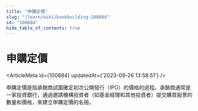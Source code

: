 ```yaml
---
title: "申購定價"
slug: "/learn/wiki/bookbuilding-100884"
id: "100884"
hide_table_of_contents: true
---
```



# 申購定價

<ArticleMeta id={100884} updatedAt={'2023-09-26 13:58:51'} />
<div className='border-solid border-b border-t-0 my-4 border-[var(--ifm-color-gray-300)]' />

申購定價是指承銷商試圖確定初次公開發行（IPO）的價格的過程。承銷商通常是一家投資銀行，通過邀請機構投資者（如基金經理和其他投資者）提交購買股票的數量和價格，來建立申購定價的名冊。
